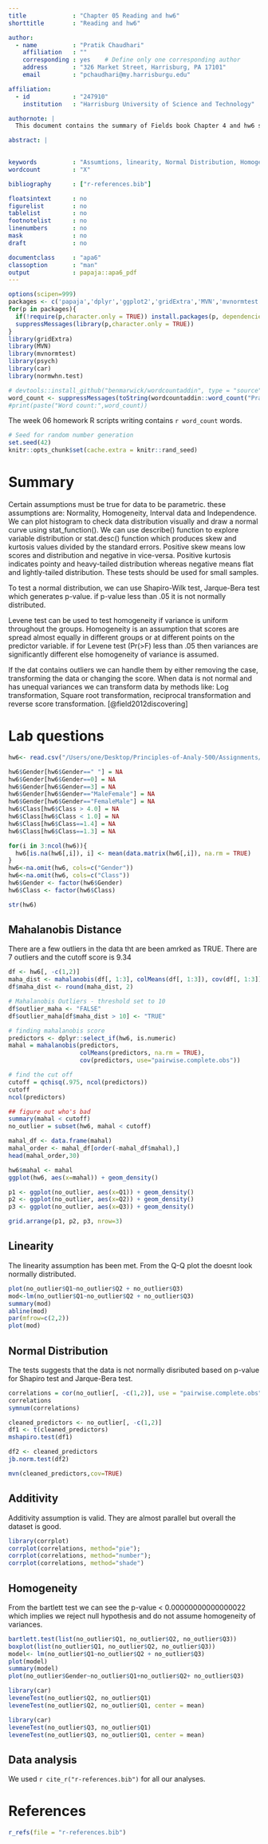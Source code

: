 ```yaml
---
title             : "Chapter 05 Reading and hw6"
shorttitle        : "Reading and hw6"

author: 
  - name          : "Pratik Chaudhari"
    affiliation   : ""
    corresponding : yes    # Define only one corresponding author
    address       : "326 Market Street, Harrisburg, PA 17101"
    email         : "pchaudhari@my.harrisburgu.edu"

affiliation:
  - id            : "247910"
    institution   : "Harrisburg University of Science and Technology"

authornote: |
  This document contains the summary of Fields book Chapter 4 and hw6 scripts.

abstract: |

  
keywords          : "Assumtions, linearity, Normal Distribution, Homogeneity"
wordcount         : "X"

bibliography      : ["r-references.bib"]

floatsintext      : no
figurelist        : no
tablelist         : no
footnotelist      : no
linenumbers       : no
mask              : no
draft             : no

documentclass     : "apa6"
classoption       : "man"
output            : papaja::apa6_pdf
---
```

```r
options(scipen=999)
packages <- c('papaja','dplyr','ggplot2','gridExtra','MVN','mvnormtest','normwhn.test','normtest','psych')
for(p in packages){
  if(!require(p,character.only = TRUE)) install.packages(p, dependencies = TRUE)
  suppressMessages(library(p,character.only = TRUE))
}
library(gridExtra)
library(MVN)
library(mvnormtest)
library(psych)
library(car)
library(normwhn.test)
```

```r
# devtools::install_github("benmarwick/wordcountaddin", type = "source", dependencies = TRUE)
word_count <- suppressMessages(toString(wordcountaddin::word_count("Pratik_Chaudhari_HW6.Rmd")))
#print(paste("Word count:",word_count))
```

The week 06 homework R scripts writing contains `r word_count` words.

```r
# Seed for random number generation
set.seed(42)
knitr::opts_chunk$set(cache.extra = knitr::rand_seed)
```

# Summary
Certain assumptions must be true for data to be parametric. these assumptions are: Normality, Homogeneity, Interval data and Independence. We can plot histogram to check data distribution visually and draw a normal curve using stat_function(). We can use describe() function to explore variable distribution or stat.desc() function which produces skew and kurtosis values divided by the standard errors. Positive skew means low scores and distribution and negative in vice-versa.  Positive kurtosis indicates pointy and heavy-tailed distribution whereas negative means flat and lightly-tailed distribution. These tests should be used for small samples.

To test a normal distribution, we can use Shapiro-Wilk test, Jarque-Bera test which generates p-value. if p-value less than .05 it is not normally distributed.

Levene test can be used to test homogeneity if variance is uniform throughout the groups. Homogeneity is an assumption that scores are spread almost equally in different groups or at different points on the predictor variable. if for Levene test (Pr(>F) less than .05 then variances are significantly different else homogeneity of variance is assumed. 

If the dat contains outliers we can handle them by either removing the case, transforming the data or changing the score. When data is not normal and has unequal variances we can transform data by methods like: Log transformation, Square root transformation, reciprocal transformation and reverse score transformation. [@field2012discovering]


# Lab questions
```r
hw6<- read.csv("/Users/one/Desktop/Principles-of-Analy-500/Assignments/HW-6/Lab3.csv", header = TRUE)
```

```r
hw6$Gender[hw6$Gender==" "] = NA
hw6$Gender[hw6$Gender==0] = NA
hw6$Gender[hw6$Gender==3] = NA
hw6$Gender[hw6$Gender=="MaleFemale"] = NA
hw6$Gender[hw6$Gender=="FemaleMale"] = NA
hw6$Class[hw6$Class > 4.0] = NA
hw6$Class[hw6$Class < 1.0] = NA
hw6$Class[hw6$Class==1.4] = NA
hw6$Class[hw6$Class==1.3] = NA
```

```r
for(i in 3:ncol(hw6)){
  hw6[is.na(hw6[,i]), i] <- mean(data.matrix(hw6[,i]), na.rm = TRUE)
}
hw6<-na.omit(hw6, cols=c("Gender"))
hw6<-na.omit(hw6, cols=c("Class"))
hw6$Gender <- factor(hw6$Gender)
hw6$Class <- factor(hw6$Class)
```

```r
str(hw6)
```

## Mahalanobis Distance
There are a few outliers in the data tht are been amrked as TRUE. There are 7 outliers and the cutoff score is 9.34
```r
df <- hw6[, -c(1,2)]
maha_dist <- mahalanobis(df[, 1:3], colMeans(df[, 1:3]), cov(df[, 1:3]))
df$maha_dist <- round(maha_dist, 2)
```


```r
# Mahalanobis Outliers - threshold set to 10
df$outlier_maha <- "FALSE"
df$outlier_maha[df$maha_dist > 10] <- "TRUE"
```

```r
# finding mahalanobis score
predictors <- dplyr::select_if(hw6, is.numeric)
mahal = mahalanobis(predictors, 
                    colMeans(predictors, na.rm = TRUE),
                    cov(predictors, use="pairwise.complete.obs"))

# find the cut off
cutoff = qchisq(.975, ncol(predictors)) 
cutoff
ncol(predictors)

## figure out who's bad
summary(mahal < cutoff)
no_outlier = subset(hw6, mahal < cutoff)
```

```r
mahal_df <- data.frame(mahal)
mahal_order <- mahal_df[order(-mahal_df$mahal),]
head(mahal_order,30)
```

```r
hw6$mahal <- mahal
ggplot(hw6, aes(x=mahal)) + geom_density()
```

```r
p1 <- ggplot(no_outlier, aes(x=Q1)) + geom_density()
p2 <- ggplot(no_outlier, aes(x=Q2)) + geom_density()
p3 <- ggplot(no_outlier, aes(x=Q3)) + geom_density()

grid.arrange(p1, p2, p3, nrow=3)
```

## Linearity
The linearity assumption has been met. From the Q-Q plot the doesnt look normally distributed.
```r
plot(no_outlier$Q1~no_outlier$Q2 + no_outlier$Q3)
mod<-lm(no_outlier$Q1~no_outlier$Q2 + no_outlier$Q3)
summary(mod)
abline(mod)
par(mfrow=c(2,2))
plot(mod)
```

## Normal Distribution
The tests suggests that the data is not normally disributed based on p-value for Shapiro test and Jarque-Bera test.
```r
correlations = cor(no_outlier[, -c(1,2)], use = "pairwise.complete.obs")
correlations
symnum(correlations)
```

```r
cleaned_predictors <- no_outlier[, -c(1,2)]
df1 <- t(cleaned_predictors)
mshapiro.test(df1)
```

```r
df2 <- cleaned_predictors
jb.norm.test(df2)
```

```r
mvn(cleaned_predictors,cov=TRUE)
```


## Additivity
Additivity assumption is valid. They are almost parallel but overall the dataset is good.
```r
library(corrplot)
corrplot(correlations, method="pie");
corrplot(correlations, method="number");
corrplot(correlations, method="shade")
```


## Homogeneity
From the bartlett test we can see the p-value < 0.00000000000000022 which implies we reject null hypothesis and do not assume homogeneity of variances.
```r
bartlett.test(list(no_outlier$Q1, no_outlier$Q2, no_outlier$Q3))
boxplot(list(no_outlier$Q1, no_outlier$Q2, no_outlier$Q3))
model<- lm(no_outlier$Q1~no_outlier$Q2 + no_outlier$Q3)
plot(model)
summary(model)
plot(no_outlier$Gender~no_outlier$Q1+no_outlier$Q2+ no_outlier$Q3)
```

```r
library(car)
leveneTest(no_outlier$Q2, no_outlier$Q1)
leveneTest(no_outlier$Q2, no_outlier$Q1, center = mean)
```

```r
library(car)
leveneTest(no_outlier$Q3, no_outlier$Q1)
leveneTest(no_outlier$Q3, no_outlier$Q1, center = mean)
```

## Data analysis
We used `r cite_r("r-references.bib")` for all our analyses.

\newpage

# References
```r
r_refs(file = "r-references.bib")
```

\begingroup
\setlength{\parindent}{-0.5in}
\setlength{\leftskip}{0.5in}

<div id = "refs"></div>
\endgroup
